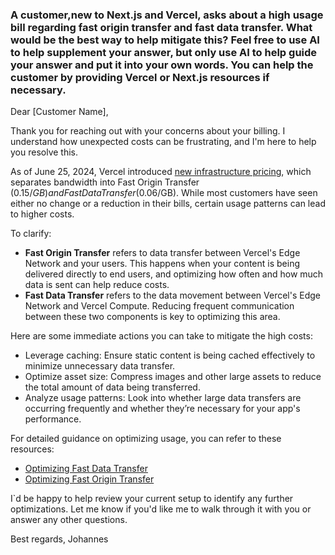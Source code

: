 
### A customer,new to Next.js and Vercel, asks about a high usage bill regarding fast origin transfer and fast data transfer. What would be the best way to help mitigate this? Feel free to use AI to help supplement your answer, but only use AI to help guide your answer and put it into your own words. You can help the customer by providing Vercel or Next.js resources if necessary.

Dear [Customer Name],

Thank you for reaching out with your concerns about your billing. I understand how unexpected costs can be frustrating, and I'm here to help you resolve this.

As of June 25, 2024, Vercel introduced [new infrastructure pricing](https://vercel.com/blog/improved-infrastructure-pricing), which separates bandwidth into Fast Origin Transfer ($0.15/GB) and Fast Data Transfer ($0.06/GB). While most customers have seen either no change or a reduction in their bills, certain usage patterns can lead to higher costs.

To clarify:

- **Fast Origin Transfer** refers to data transfer between Vercel's Edge Network and your users. This happens when your content is being delivered directly to end users, and optimizing how often and how much data is sent can help reduce costs.
- **Fast Data Transfer** refers to the data movement between Vercel's Edge Network and Vercel Compute. Reducing frequent communication between these two components is key to optimizing this area.

Here are some immediate actions you can take to mitigate the high costs:

- Leverage caching: Ensure static content is being cached effectively to minimize unnecessary data transfer.
- Optimize asset size: Compress images and other large assets to reduce the total amount of data being transferred.
- Analyze usage patterns: Look into whether large data transfers are occurring frequently and whether they’re necessary for your app's performance.

For detailed guidance on optimizing usage, you can refer to these resources:

- [Optimizing Fast Data Transfer](https://vercel.com/docs/pricing/networking#optimizing-fast-data-transfer)
- [Optimizing Fast Origin Transfer](https://vercel.com/docs/pricing/networking#optimizing-fast-origin-transfer)

I`d be happy to help review your current setup to identify any further optimizations. Let me know if you'd like me to walk through it with you or answer any other questions.

Best regards,
Johannes

<QAFooter previous={qaRoutes[4]} next={qaRoutes[6]} />
